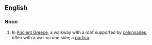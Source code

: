 ==English==

===Noun===
{{wikipedia}}
{{en-noun|stoae|pl2=stoæ}}

# {{architecture}} In [[Ancient Greece]], a walkway with a roof supported by [[colonnade]]s, often with a wall on one side; a [[portico]].